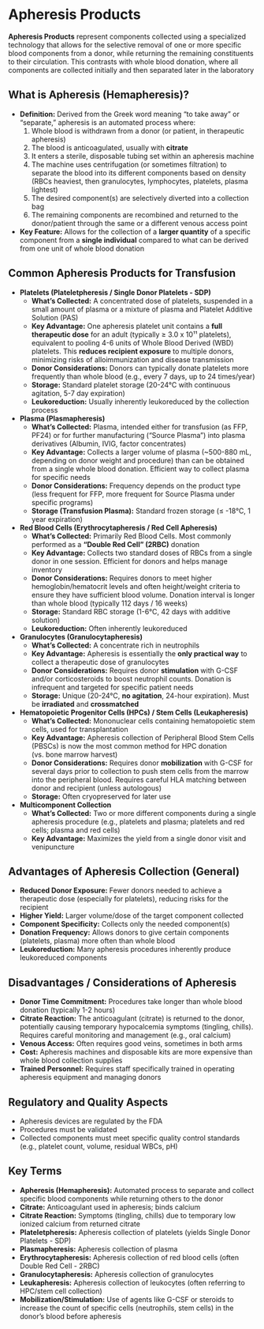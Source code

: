 # Apheresis Products {-}

**Apheresis Products** represent components collected using a specialized technology that allows for the selective removal of one or more specific blood components from a donor, while returning the remaining constituents to their circulation. This contrasts with whole blood donation, where all components are collected initially and then separated later in the laboratory

## **What is Apheresis (Hemapheresis)?** {-}

*   **Definition:** Derived from the Greek word meaning "to take away" or "separate," apheresis is an automated process where:
    1.  Whole blood is withdrawn from a donor (or patient, in therapeutic apheresis)
    2.  The blood is anticoagulated, usually with **citrate**
    3.  It enters a sterile, disposable tubing set within an apheresis machine
    4.  The machine uses centrifugation (or sometimes filtration) to separate the blood into its different components based on density (RBCs heaviest, then granulocytes, lymphocytes, platelets, plasma lightest)
    5.  The desired component(s) are selectively diverted into a collection bag
    6.  The remaining components are recombined and returned to the donor/patient through the same or a different venous access point
*   **Key Feature:** Allows for the collection of a **larger quantity** of a specific component from a **single individual** compared to what can be derived from one unit of whole blood donation

## **Common Apheresis Products for Transfusion** {-}

*   **Platelets (Plateletpheresis / Single Donor Platelets - SDP)**
    *   **What's Collected:** A concentrated dose of platelets, suspended in a small amount of plasma or a mixture of plasma and Platelet Additive Solution (PAS)
    *   **Key Advantage:** One apheresis platelet unit contains a **full therapeutic dose** for an adult (typically ≥ 3.0 x 10¹¹ platelets), equivalent to pooling 4-6 units of Whole Blood Derived (WBD) platelets. This **reduces recipient exposure** to multiple donors, minimizing risks of alloimmunization and disease transmission
    *   **Donor Considerations:** Donors can typically donate platelets more frequently than whole blood (e.g., every 7 days, up to 24 times/year)
    *   **Storage:** Standard platelet storage (20-24°C with continuous agitation, 5-7 day expiration)
    *   **Leukoreduction:** Usually inherently leukoreduced by the collection process

*   **Plasma (Plasmapheresis)**
    *   **What's Collected:** Plasma, intended either for transfusion (as FFP, PF24) or for further manufacturing ("Source Plasma") into plasma derivatives (Albumin, IVIG, factor concentrates)
    *   **Key Advantage:** Collects a larger volume of plasma (~500-880 mL, depending on donor weight and procedure) than can be obtained from a single whole blood donation. Efficient way to collect plasma for specific needs
    *   **Donor Considerations:** Frequency depends on the product type (less frequent for FFP, more frequent for Source Plasma under specific programs)
    *   **Storage (Transfusion Plasma):** Standard frozen storage (≤ -18°C, 1 year expiration)

*   **Red Blood Cells (Erythrocytapheresis / Red Cell Apheresis)**
    *   **What's Collected:** Primarily Red Blood Cells. Most commonly performed as a **"Double Red Cell" (2RBC)** donation
    *   **Key Advantage:** Collects two standard doses of RBCs from a single donor in one session. Efficient for donors and helps manage inventory
    *   **Donor Considerations:** Requires donors to meet higher hemoglobin/hematocrit levels and often height/weight criteria to ensure they have sufficient blood volume. Donation interval is longer than whole blood (typically 112 days / 16 weeks)
    *   **Storage:** Standard RBC storage (1-6°C, 42 days with additive solution)
    *   **Leukoreduction:** Often inherently leukoreduced

*   **Granulocytes (Granulocytapheresis)**
    *   **What's Collected:** A concentrate rich in neutrophils
    *   **Key Advantage:** Apheresis is essentially the **only practical way** to collect a therapeutic dose of granulocytes
    *   **Donor Considerations:** Requires donor **stimulation** with G-CSF and/or corticosteroids to boost neutrophil counts. Donation is infrequent and targeted for specific patient needs
    *   **Storage:** Unique (20-24°C, **no agitation**, 24-hour expiration). Must be **irradiated** and **crossmatched**

*   **Hematopoietic Progenitor Cells (HPCs) / Stem Cells (Leukapheresis)**
    *   **What's Collected:** Mononuclear cells containing hematopoietic stem cells, used for transplantation
    *   **Key Advantage:** Apheresis collection of Peripheral Blood Stem Cells (PBSCs) is now the most common method for HPC donation (vs. bone marrow harvest)
    *   **Donor Considerations:** Requires donor **mobilization** with G-CSF for several days prior to collection to push stem cells from the marrow into the peripheral blood. Requires careful HLA matching between donor and recipient (unless autologous)
    *   **Storage:** Often cryopreserved for later use

*   **Multicomponent Collection**
    *   **What's Collected:** Two or more different components during a single apheresis procedure (e.g., platelets and plasma; platelets and red cells; plasma and red cells)
    *   **Key Advantage:** Maximizes the yield from a single donor visit and venipuncture

## **Advantages of Apheresis Collection (General)** {-}

*   **Reduced Donor Exposure:** Fewer donors needed to achieve a therapeutic dose (especially for platelets), reducing risks for the recipient
*   **Higher Yield:** Larger volume/dose of the target component collected
*   **Component Specificity:** Collects only the needed component(s)
*   **Donation Frequency:** Allows donors to give certain components (platelets, plasma) more often than whole blood
*   **Leukoreduction:** Many apheresis procedures inherently produce leukoreduced components

## **Disadvantages / Considerations of Apheresis** {-}

*   **Donor Time Commitment:** Procedures take longer than whole blood donation (typically 1-2 hours)
*   **Citrate Reaction:** The anticoagulant (citrate) is returned to the donor, potentially causing temporary hypocalcemia symptoms (tingling, chills). Requires careful monitoring and management (e.g., oral calcium)
*   **Venous Access:** Often requires good veins, sometimes in both arms
*   **Cost:** Apheresis machines and disposable kits are more expensive than whole blood collection supplies
*   **Trained Personnel:** Requires staff specifically trained in operating apheresis equipment and managing donors

## **Regulatory and Quality Aspects** {-}

*   Apheresis devices are regulated by the FDA
*   Procedures must be validated
*   Collected components must meet specific quality control standards (e.g., platelet count, volume, residual WBCs, pH)

## **Key Terms** {-}

*   **Apheresis (Hemapheresis):** Automated process to separate and collect specific blood components while returning others to the donor
*   **Citrate:** Anticoagulant used in apheresis; binds calcium
*   **Citrate Reaction:** Symptoms (tingling, chills) due to temporary low ionized calcium from returned citrate
*   **Plateletpheresis:** Apheresis collection of platelets (yields Single Donor Platelets - SDP)
*   **Plasmapheresis:** Apheresis collection of plasma
*   **Erythrocytapheresis:** Apheresis collection of red blood cells (often Double Red Cell - 2RBC)
*   **Granulocytapheresis:** Apheresis collection of granulocytes
*   **Leukapheresis:** Apheresis collection of leukocytes (often referring to HPC/stem cell collection)
*   **Mobilization/Stimulation:** Use of agents like G-CSF or steroids to increase the count of specific cells (neutrophils, stem cells) in the donor's blood before apheresis
